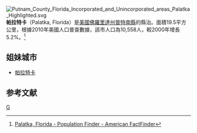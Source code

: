 [[File:Putnam_County_Florida_Incorporated_and_Unincorporated_areas_Palatka_Highlighted.svg|right]]
'''帕拉特卡'''（Palatka, Florida）是[[美國|美國]][[佛羅里達州|佛羅里達州]][[普特南縣_(佛羅里達州)|普特南縣]]的縣治。面積19.5平方公里，根據2010年美國人口普查數據，該市人口為10,558人，較2000年增長5.2%。<ref>[http://factfinder.census.gov/servlet/SAFFPopulation?_event=Search&geo_id=16000US1230000&_geoContext=01000US%7C04000US12%7C16000US1230000&_street=&_county=Gainesville+city&_cityTown=Gainesville+city&_state=04000US12&_zip=&_lang=en&_sse=on&ActiveGeoDiv=geoSelect&_useEV=&pctxt=fph&pgsl=160&_submenuId=population_0&ds_name=null&_ci_nbr=null&qr_name=&reg=%3Anull&_keyword=&_industry= Palatka, Florida - Population Finder - American FactFinder]{{Dead link|date=2020年4月 |bot=InternetArchiveBot |fix-attempted=yes }}</ref>

==姐妹城市==
*{{RUS}}[[帕拉特卡|帕拉特卡]]
==参考文献==
<div class="references-small">
<references />
</div>
{{普特南縣 (佛羅里達州)}}
{{Florida}}
[[Category:佛羅里達州城市|G]]